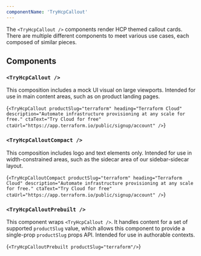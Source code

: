 ```yaml
---
componentName: 'TryHcpCallout'
---
```


The `<TryHcpCallout />` components render HCP themed callout cards. There are multiple different components to meet various use cases, each composed of similar pieces.

## Components

### `<TryHcpCallout />`

This composition includes a mock UI visual on large viewports. Intended for use in main content areas, such as on product landing pages.

<LiveComponent>{`
<TryHcpCallout
  productSlug="terraform"
	heading="Terraform Cloud"
	description="Automate infrastructure provisioning at any scale for free."
	ctaText="Try Cloud for free"
	ctaUrl="https://app.terraform.io/public/signup/account"
/>
`}</LiveComponent>

### `<TryHcpCalloutCompact />`

This composition includes logo and text elements only. Intended for use in width-constrained areas, such as the sidecar area of our sidebar-sidecar layout.

<LiveComponent>{`
<TryHcpCalloutCompact
  productSlug="terraform"
	heading="Terraform Cloud"
	description="Automate infrastructure provisioning at any scale for free."
	ctaText="Try Cloud for free"
	ctaUrl="https://app.terraform.io/public/signup/account"
/>
`}</LiveComponent>

### `<TryHcpCalloutPrebuilt />`

This component wraps `<TryHcpCallout />`. It handles content for a set of supported `productSlug` value, which allows this component to provide a single-prop `productSlug` props API. Intended for use in authorable contexts.

<LiveComponent>{`<TryHcpCalloutPrebuilt productSlug="terraform"/>`}</LiveComponent>
